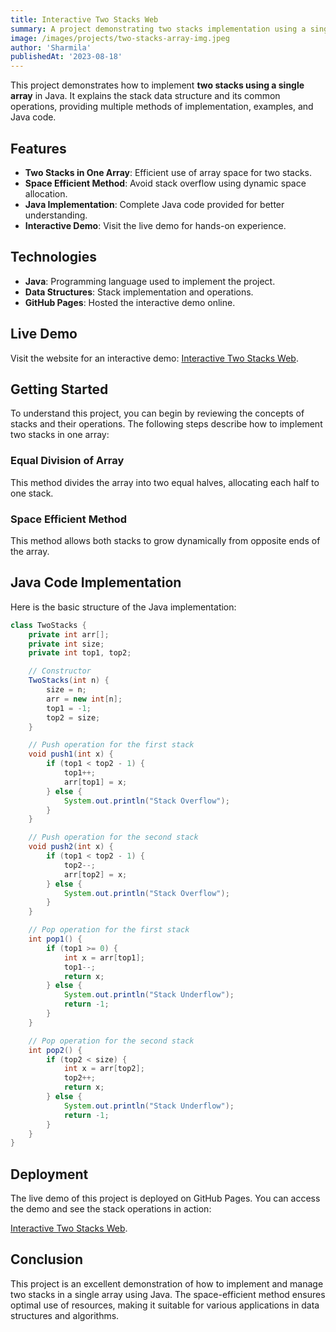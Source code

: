```yaml
---
title: Interactive Two Stacks Web
summary: A project demonstrating two stacks implementation using a single array in Java.
image: /images/projects/two-stacks-array-img.jpeg
author: 'Sharmila'
publishedAt: '2023-08-18'
---
```


This project demonstrates how to implement **two stacks using a single array** in Java. It explains the stack data structure and its common operations, providing multiple methods of implementation, examples, and Java code.

## Features

- **Two Stacks in One Array**: Efficient use of array space for two stacks.
- **Space Efficient Method**: Avoid stack overflow using dynamic space allocation.
- **Java Implementation**: Complete Java code provided for better understanding.
- **Interactive Demo**: Visit the live demo for hands-on experience.

## Technologies

- **Java**: Programming language used to implement the project.
- **Data Structures**: Stack implementation and operations.
- **GitHub Pages**: Hosted the interactive demo online.

## Live Demo

Visit the website for an interactive demo: [Interactive Two Stacks Web](https://shar3579.github.io/Interactive-Two-Stacks-Web/).

## Getting Started

To understand this project, you can begin by reviewing the concepts of stacks and their operations. The following steps describe how to implement two stacks in one array:

### Equal Division of Array

This method divides the array into two equal halves, allocating each half to one stack.

### Space Efficient Method

This method allows both stacks to grow dynamically from opposite ends of the array.

## Java Code Implementation

Here is the basic structure of the Java implementation:

```java
class TwoStacks {
    private int arr[];
    private int size;
    private int top1, top2;

    // Constructor
    TwoStacks(int n) {
        size = n;
        arr = new int[n];
        top1 = -1;
        top2 = size;
    }

    // Push operation for the first stack
    void push1(int x) {
        if (top1 < top2 - 1) {
            top1++;
            arr[top1] = x;
        } else {
            System.out.println("Stack Overflow");
        }
    }

    // Push operation for the second stack
    void push2(int x) {
        if (top1 < top2 - 1) {
            top2--;
            arr[top2] = x;
        } else {
            System.out.println("Stack Overflow");
        }
    }

    // Pop operation for the first stack
    int pop1() {
        if (top1 >= 0) {
            int x = arr[top1];
            top1--;
            return x;
        } else {
            System.out.println("Stack Underflow");
            return -1;
        }
    }

    // Pop operation for the second stack
    int pop2() {
        if (top2 < size) {
            int x = arr[top2];
            top2++;
            return x;
        } else {
            System.out.println("Stack Underflow");
            return -1;
        }
    }
}

```
## Deployment

The live demo of this project is deployed on GitHub Pages. You can access the demo and see the stack operations in action:

 [Interactive Two Stacks Web](https://shar3579.github.io/Interactive-Two-Stacks-Web/).

## Conclusion
This project is an excellent demonstration of how to implement and manage two stacks in a single array using Java. The space-efficient method ensures optimal use of resources, making it suitable for various applications in data structures and algorithms.